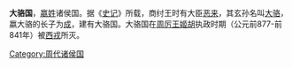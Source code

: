 {{unreferenced|time=2015-10-28T11:10:09+00:00}}

'''大骆国'''，[[嬴姓|嬴姓]]诸侯国。据《[[史记|史记]]》所载，商纣王时有大臣[[恶来|恶来]]，其玄孙名叫[[大骆|大骆]]，嬴大骆的长子为[[成|成]]，建有大骆国。大骆国在[[周厉王|周厉王]][[姬胡|姬胡]]执政时期（公元前877-前841年）被[[西戎|西戎]]所灭。

{{周代諸侯列國}}
{{小作品}}
[[Category:周代诸侯国|Category:周代诸侯国]]